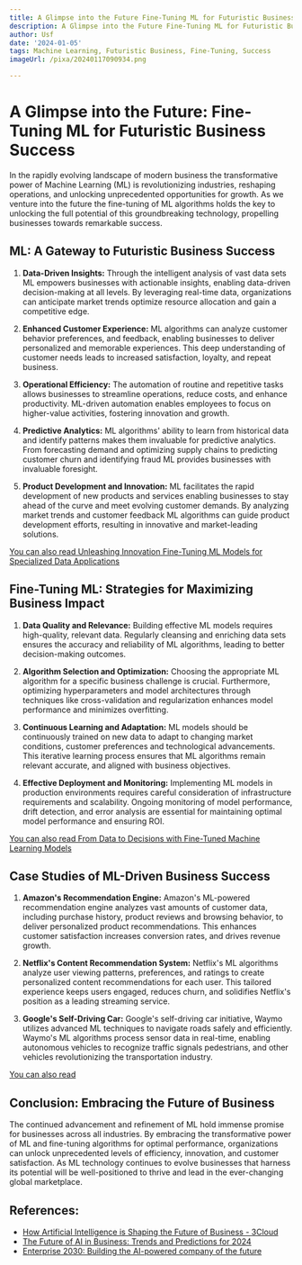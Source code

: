 ```yaml
---
title: A Glimpse into the Future Fine-Tuning ML for Futuristic Business Success
description: A Glimpse into the Future Fine-Tuning ML for Futuristic Business Success
author: Usf
date: '2024-01-05'
tags: Machine Learning, Futuristic Business, Fine-Tuning, Success
imageUrl: /pixa/20240117090934.png

---
```

# A  Glimpse into the Future: Fine-Tuning ML for Futuristic Business Success

In the  rapidly evolving landscape of modern business  the transformative power of Machine Learning (ML) is  revolutionizing industries, reshaping operations,  and unlocking unprecedented opportunities for growth. As we venture into the future the fine-tuning of ML algorithms holds the key to unlocking  the full potential of this groundbreaking technology, propelling businesses towards remarkable success.

## ML: A Gateway to Futuristic Business Success

1. **Data-Driven Insights:** Through the  intelligent analysis of vast data sets ML empowers businesses  with actionable insights, enabling data-driven decision-making at all levels. By leveraging real-time data, organizations can anticipate market trends optimize resource allocation and gain a competitive edge.

2. **Enhanced Customer Experience:** ML algorithms can analyze customer behavior  preferences, and feedback, enabling businesses to  deliver personalized and  memorable experiences. This deep understanding of customer needs leads to increased satisfaction, loyalty, and repeat business.

3. **Operational Efficiency:**  The automation of routine and repetitive tasks allows businesses to streamline operations, reduce costs, and enhance productivity. ML-driven automation enables  employees to focus on higher-value activities, fostering innovation and growth.

4. **Predictive Analytics:** ML algorithms' ability to learn from historical data and identify patterns makes them invaluable for  predictive analytics. From forecasting demand and optimizing supply chains to  predicting customer churn and identifying fraud ML provides businesses  with invaluable foresight.

5. **Product Development and Innovation:** ML facilitates the rapid development  of new products and services enabling  businesses  to stay  ahead of the curve  and meet evolving customer demands.  By  analyzing market trends and customer feedback ML algorithms can guide product development efforts, resulting in innovative and  market-leading solutions.

[You can also read  Unleashing Innovation Fine-Tuning ML Models  for Specialized Data Applications](Unleashing%20Innovation%20Fine-Tuning%20ML%20Models%20for%20Specialized%20Data%20Applications)


## Fine-Tuning ML: Strategies for  Maximizing Business Impact

1. **Data  Quality and Relevance:** Building effective  ML models requires high-quality, relevant data. Regularly cleansing  and enriching data sets ensures the accuracy and reliability  of ML algorithms,  leading to better decision-making outcomes.

2. **Algorithm  Selection and Optimization:** Choosing the appropriate ML algorithm for a specific business challenge is crucial. Furthermore, optimizing hyperparameters and model architectures through techniques like cross-validation and regularization enhances model performance and minimizes  overfitting.

3. **Continuous Learning and Adaptation:** ML models should be continuously trained  on new data to adapt to changing market conditions,  customer preferences and technological advancements. This iterative learning process ensures that ML algorithms remain relevant accurate, and aligned with business objectives.

4. **Effective Deployment and Monitoring:** Implementing ML models  in production environments requires careful consideration of infrastructure  requirements and scalability. Ongoing monitoring of model performance, drift detection, and error analysis are essential for maintaining optimal model performance and ensuring ROI.

[You can also  read  From Data to Decisions with Fine-Tuned Machine Learning Models](From%20Data%20to%20Decisions%20with%20Fine-Tuned%20Machine%20Learning%20Models)


## Case Studies of ML-Driven Business Success

1. **Amazon's Recommendation Engine:**  Amazon's ML-powered recommendation engine analyzes vast amounts of customer data,  including purchase history, product reviews and browsing behavior, to deliver personalized  product recommendations. This enhances  customer satisfaction increases conversion rates, and drives revenue growth.

2. **Netflix's Content Recommendation System:**  Netflix's ML  algorithms analyze user  viewing patterns, preferences, and  ratings to create personalized content recommendations for each user. This tailored experience keeps users engaged, reduces churn, and solidifies Netflix's position as a leading streaming  service.

3.  **Google's Self-Driving Car:** Google's self-driving car initiative, Waymo utilizes advanced ML techniques to navigate roads safely and  efficiently. Waymo's ML algorithms process sensor data in real-time, enabling autonomous vehicles to  recognize traffic signals pedestrians, and  other vehicles revolutionizing the transportation industry.

[You can also  read ]()


## Conclusion: Embracing the Future of Business

The continued advancement and  refinement of ML hold immense promise for businesses across all industries. By embracing  the transformative power of ML and fine-tuning algorithms for  optimal performance, organizations can unlock unprecedented levels of  efficiency, innovation, and customer satisfaction. As ML technology continues to evolve  businesses  that harness  its potential will be well-positioned to thrive  and lead  in the ever-changing global marketplace.

## References:
- [How Artificial Intelligence is Shaping the Future of Business - 3Cloud](https://3cloudsolutions.com/resources/how-artificial-intelligence-is-shaping-the-future-of-business/)
- [The Future of AI in Business: Trends and Predictions for 2024](https://www.linkedin.com/pulse/future-ai-business-trends-predictions-2024-gloriousinsight-digital-dcspf)
- [Enterprise 2030: Building the AI-powered company of the future](https://www.youtube.com/watch?v=T4g3Wd9BV_k)
